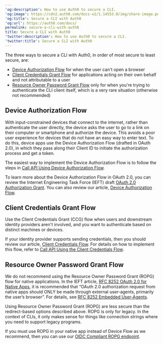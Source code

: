 ---
'og:description': How to use Auth0 to secure a CLI.
'og:image': https://cdn2.auth0.com/docs-v2/1.14553.0/img/share-image.png
'og:title': Secure a CLI with Auth0
'og:url': https://auth0.com/docs/
permalink: secure-a-cli-with-auth0
title: Secure a CLI with Auth0
'twitter:description': How to use Auth0 to secure a CLI.
'twitter:title': Secure a CLI with Auth0
---
The three ways to secure a CLI with Auth0, in order of most secure to least secure, are:

* [Device Authorization Flow](#device-authorization-flow) for when the user can't open a browser
* [Client Credentials Grant Flow](#client-credentials-grant-flow) for applications acting on their own behalf and not attributable to a user
* [Resource Owner Password Grant Flow](#resource-owner-password-grant-flow) only for when you're trying to authenticate the CLI client itself, which is a very rare situation (otherwise not recommended)

## Device Authorization Flow

With input-constrained devices that connect to the internet, rather than authenticate the user directly, the device asks the user to go to a link on their computer or smartphone and authorize the device. This avoids a poor user experience for devices that do not have an easy way to enter text. To do this, device apps use the Device <Tooltip tip="Authorization Flow: Authorization grant (or workflow) specified in the OAuth 2.0 framework." cta="View Glossary" href="/docs/glossary?term=Authorization+Flow">Authorization Flow</Tooltip> (drafted in OAuth 2.0), in which they pass along their <Tooltip tip="Client ID: Identification value given to your registered resource from Auth0." cta="View Glossary" href="/docs/glossary?term=Client+ID">Client ID</Tooltip> to initiate the authorization process and get a token.

The easiest way to implement the Device Authorization Flow is to follow the steps in [Call API Using Device Authorization Flow](/docs/get-started/authentication-and-authorization-flow/device-authorization-flow/call-your-api-using-the-device-authorization-flow).

To learn more about the Device Authorization Flow in <Tooltip tip="OAuth 2.0: Authorization framework that defines authorization protocols and workflows." cta="View Glossary" href="/docs/glossary?term=OAuth+2.0">OAuth 2.0</Tooltip>, you can review the Internet Engineering Task Force (IEFT) draft [OAuth 2.0 Authorization Grant](https://tools.ietf.org/html/draft-ietf-oauth-device-flow-15). You can also review our article, [Device Authorization Flow](/docs/get-started/authentication-and-authorization-flow/device-authorization-flow).

## Client Credentials Grant Flow

Use the Client Credentials Grant (CCG) flow when users and downstream <Tooltip tip="Identity Provider (IdP): Service that stores and manages digital identities." cta="View Glossary" href="/docs/glossary?term=identity+providers">identity providers</Tooltip> aren't involved, and you want to authenticate based on distinct machines or devices.

If your identity provider supports sending credentials, then you should review our article, [Client Credentials Flow](/docs/get-started/authentication-and-authorization-flow/client-credentials-flow). For details on how to implement this flow, refer to [Call API Using the Client Credentials Flow](/docs/get-started/authentication-and-authorization-flow/client-credentials-flow/call-your-api-using-the-client-credentials-flow).

## Resource Owner Password Grant Flow

We do not recommend using the <Tooltip tip="Resource Owner: Entity (such as a user or application) capable of granting access to a protected resource." cta="View Glossary" href="/docs/glossary?term=Resource+Owner">Resource Owner</Tooltip> Password Grant (ROPG) flow for native applications. In the IEFT article, [RFC 8252 OAuth 2.0 for Native Apps](https://tools.ietf.org/html/rfc8252), it is recommended that “OAuth 2.0 authorization request from native apps should ONLY be made through external user-agents, primarily the user’s browser”. For details, see [RFC 8252 Embedded User-Agents](https://tools.ietf.org/html/rfc8252#section-8.12).

Using Resource Owner Password Grant (ROPG) are less secure than the redirect-based options described above. ROPG is only for legacy. In the context of CLIs, it only makes sense for things like connection strings where you need to support legacy programs.

If you must use ROPG in your native app instead of Device Flow as we recommend, then you can use our [OIDC Compliant ROPG endpoint](https://auth0.com/docs/api/authentication#resource-owner-password).